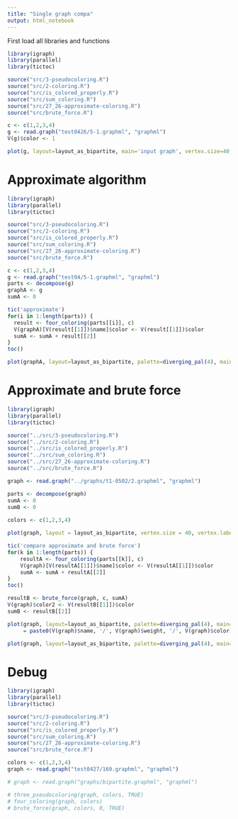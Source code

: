 ```yaml
---
title: "Single graph compa"
output: html_notebook
---
```


First load all libraries and functions

```r
library(igraph)
library(parallel)
library(tictoc)

source("src/3-pseudocoloring.R")
source("src/2-coloring.R")
source("src/is_colored_properly.R")
source("src/sum_coloring.R")
source("src/27_26-approximate-coloring.R")
source("src/brute_force.R")

c <- c(1,2,3,4)
g <- read.graph("test0426/5-1.graphml", "graphml")
V(g)$color <- 1

plot(g, layout=layout_as_bipartite, main='input graph', vertex.size=40, vertex.label.cex=1, vertex.label = paste(V(g)$name, '/', V(g)$weight))

```

# Approximate algorithm

```r
library(igraph)
library(parallel)
library(tictoc)

source("src/3-pseudocoloring.R")
source("src/2-coloring.R")
source("src/is_colored_properly.R")
source("src/sum_coloring.R")
source("src/27_26-approximate-coloring.R")
source("src/brute_force.R")

c <- c(1,2,3,4)
g <- read.graph("test04/5-1.graphml", "graphml")
parts <- decompose(g)
graphA <- g
sumA <- 0

tic('approximate')
for(i in 1:length(parts)) {
  result <- four_coloring(parts[[i]], c)
  V(graphA)[V(result[[1]])$name]$color <- V(result[[1]])$color
  sumA <- sumA + result[[2]]
}
toc()

plot(graphA, layout=layout_as_bipartite, palette=diverging_pal(4), main=paste0('approximate: ', sumA), vertex.size=40, vertex.label.cex=1, vertex.label = paste0(V(graphA)$name, '/', V(graphA)$weight, '/', V(graphA)$color))
```

# Approximate and brute force

```r
library(igraph)
library(parallel)
library(tictoc)

source("../src/3-pseudocoloring.R")
source("../src/2-coloring.R")
source("../src/is_colored_properly.R")
source("../src/sum_coloring.R")
source("../src/27_26-approximate-coloring.R")
source("../src/brute_force.R")

graph <- read.graph("../graphs/t1-0502/2.graphml", "graphml")

parts <- decompose(graph)
sumA <- 0
sumB <- 0
   
colors <- c(1,2,3,4)

plot(graph, layout = layout_as_bipartite, vertex.size = 40, vertex.label.cex = 1, vertex.label = paste0(V(graph)$name, '/', V(graph)$weight), vertex.color = 'orange')

tic('compare approximate and brute force')
for(k in 1:length(parts)) {
    resultA <- four_coloring(parts[[k]], c)
    V(graph)[V(resultA[[1]])$name]$color <- V(resultA[[1]])$color
    sumA <- sumA + resultA[[2]]
}
toc()

resultB <- brute_force(graph, c, sumA)
V(graph)$color2 <- V(resultB[[1]])$color
sumB <- resultB[[2]]

plot(graph, layout=layout_as_bipartite, palette=diverging_pal(4), main=paste0('approximate:', sumA), vertex.size=40, vertex.label.cex=1, vertex.label
     = paste0(V(graph)$name, '/', V(graph)$weight, '/', V(graph)$color), vertex.color = V(graph)$color)

plot(graph, layout=layout_as_bipartite, palette=diverging_pal(4), main=paste0('brute force:', sumB), vertex.size=40, vertex.label.cex=1, vertex.label = paste0(V(graph)$name, '/', V(graph)$weight, '/', V(graph)$color2), vertex.color = V(graph)$color2)

```

# Debug

```r
library(igraph)
library(parallel)
library(tictoc)

source("src/3-pseudocoloring.R")
source("src/2-coloring.R")
source("src/is_colored_properly.R")
source("src/sum_coloring.R")
source("src/27_26-approximate-coloring.R")
source("src/brute_force.R")

colors <- c(1,2,3,4)
graph <- read.graph("test0427/169.graphml", "graphml")

# graph <- read.graph("graphs/bipartite.graphml", "graphml")

# three_pseudocoloring(graph, colors, TRUE)
# four_coloring(graph, colors)
# brute_force(graph, colors, 0, TRUE)

```


